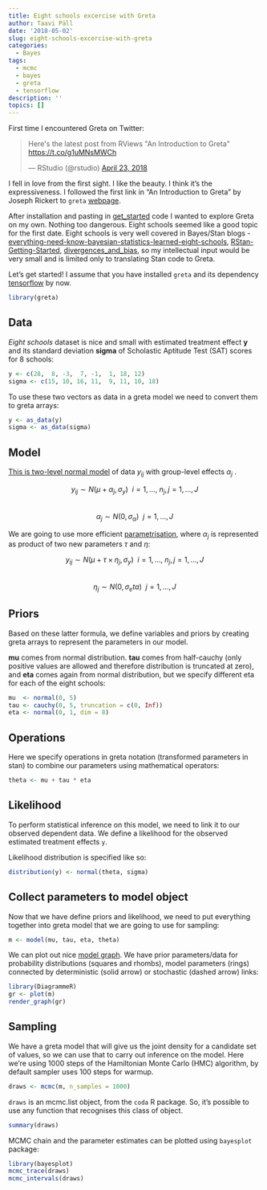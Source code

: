 ```yaml
---
title: Eight schools excercise with Greta
author: Taavi Päll
date: '2018-05-02'
slug: eight-schools-excercise-with-greta
categories:
  - Bayes
tags:
  - mcmc
  - bayes
  - greta
  - tensorflow
description: ''
topics: []
---
```


First time I encountered Greta on Twitter:

<blockquote class="twitter-tweet" data-lang="en"><p lang="en" dir="ltr">Here&#39;s the latest post from RViews &quot;An Introduction to Greta&quot; <a href="https://t.co/g1uMNsMWCh">https://t.co/g1uMNsMWCh</a></p>&mdash; RStudio (@rstudio) <a href="https://twitter.com/rstudio/status/988466672779583488?ref_src=twsrc%5Etfw">April 23, 2018</a></blockquote> <script async src="https://platform.twitter.com/widgets.js" charset="utf-8"></script> 


I fell in love from the first sight. I like the beauty. I think it's the expressiveness. I followed the first link in "An Introduction to Greta" by Joseph Rickert to `greta` [webpage](https://greta-dev.github.io/greta/).

After installation and pasting in [get_started](https://greta-dev.github.io/greta/get_started.html) code I wanted to explore Greta on my own. Nothing too dangerous. Eight schools seemed like a good topic for the first date. Eight schools is very well covered in Bayes/Stan  blogs - [everything-need-know-bayesian-statistics-learned-eight-schools](http://andrewgelman.com/2014/01/21/everything-need-know-bayesian-statistics-learned-eight-schools/), [RStan-Getting-Started](https://github.com/stan-dev/rstan/wiki/RStan-Getting-Started), [divergences_and_bias](http://mc-stan.org/users/documentation/case-studies/divergences_and_bias.html), so my intellectual input would be very small and is limited only to translating Stan code to Greta.

Let's get started! I assume that you have installed `greta` and its dependency [tensorflow](https://greta-dev.github.io/greta/get_started.html#installation) by now.


```r
library(greta)
```

## Data

*Eight schools* dataset is nice and small with estimated treatment effect **y** and its standard deviation **sigma** of Scholastic Aptitude Test (SAT) scores for 8 schools:
```r
y <- c(28,  8, -3,  7, -1,  1, 18, 12)
sigma <- c(15, 10, 16, 11,  9, 11, 10, 18)
```

To use these two vectors as data in a greta model we need to convert them to greta arrays:

```r
y <- as_data(y)
sigma <- as_data(sigma)
```

## Model

[This is two-level normal model](http://www.stat.columbia.edu/~gelman/research/published/tau9.pdf) of data $y_{ij}$ with group-level effects $\alpha_j$ .

$$y_{ij} \sim N(\mu + \alpha_j, \sigma_y)~~i=1,\dots,~n_j, j=1,\dots,J$$  
$$\alpha_j \sim N(0, \sigma_\alpha)~~j=1,\dots,J$$

We are going to use more efficient [parametrisation](https://github.com/stan-dev/rstan/wiki/RStan-Getting-Started), where $\alpha_j$ is represented as product of two new parameters $\tau$ and $\eta$:

$$y_{ij} \sim N(\mu + \tau \times \eta_j, \sigma_y)~~i=1,\dots,~n_j, j=1,\dots,J$$  
$$\eta_j \sim N(0, \sigma_eta)~~j=1,\dots,J$$

## Priors

Based on these latter formula, we define variables and priors by creating greta arrays to represent the parameters in our model.

**mu** comes from normal distribution. **tau** comes from half-cauchy (only positive values are allowed and therefore distribution is truncated at zero), and **eta** comes again from normal distribution, but we specify different eta for each of the eight schools:
```r
mu  <- normal(0, 5)
tau <- cauchy(0, 5, truncation = c(0, Inf))
eta <- normal(0, 1, dim = 8)
```

## Operations

Here we specify operations in greta notation (transformed parameters in stan) to combine our parameters using mathematical operators:
```r
theta <- mu + tau * eta
```

## Likelihood

To perform statistical inference on this model, we need to link it to our observed dependent data. We define a likelihood for the observed estimated treatment effects `y`.

Likelihood distribution is specified like so:
```r
distribution(y) <- normal(theta, sigma)
```

## Collect parameters to model object

Now that we have define priors and likelihood, we need to put everything together into greta model that we are going to use for sampling:
```r
m <- model(mu, tau, eta, theta)
```

We can plot out nice [model graph](https://greta-dev.github.io/greta/get_started.html#plotting). We have prior parameters/data for probability distributions (squares and rhombs), model parameters (rings) connected by deterministic (solid arrow) or stochastic (dashed arrow) links:
```r
library(DiagrammeR)
gr <- plot(m)
render_graph(gr)
```

## Sampling

We have a greta model that will give us the joint density for a candidate set of values, so we can use that to carry out inference on the model. Here we're using 1000 steps of the Hamiltonian Monte Carlo (HMC) algorithm, by default sampler uses 100 steps for warmup.
```r
draws <- mcmc(m, n_samples = 1000)
```

`draws` is an mcmc.list object, from the `coda` R package. So, it's possible to use any function that recognises this class of object.

```r
summary(draws)
```

MCMC chain and the parameter estimates can be plotted using `bayesplot` package:
```r
library(bayesplot)
mcmc_trace(draws)
mcmc_intervals(draws)
```
